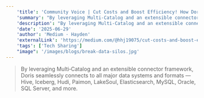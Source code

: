 ```yaml
---
    'title': 'Community Voice | Cut Costs and Boost Efficiency! How Doris’s Unified Lakehouse Breaks Down Data Silos'
    'summary': "By leveraging Multi‑Catalog and an extensible connector framework, Doris seamlessly connects to all major data systems and formats — Hive, Iceberg, Hudi, Paimon, LakeSoul, Elasticsearch, MySQL, Oracle, SQL Server, and more."
    'description': "By leveraging Multi‑Catalog and an extensible connector framework, Doris seamlessly connects to all major data systems and formats — Hive, Iceberg, Hudi, Paimon, LakeSoul, Elasticsearch, MySQL, Oracle, SQL Server, and more."
    'date': '2025-06-29'
    'author': 'Medium · Hayden'
    'externalLink': 'https://medium.com/@hhj19075/cut-costs-and-boost-efficiency-how-doriss-unified-lakehouse-breaks-down-data-silos-bfb1c9cd079a'
    'tags': ['Tech Sharing']
    "image": '/images/blogs/break-data-silos.jpg'
---
```



> <BlogLink rel="noopener noreferrer" target='_blank' href='https://medium.com/@hhj19075/cut-costs-and-boost-efficiency-how-doriss-unified-lakehouse-breaks-down-data-silos-bfb1c9cd079a'>By leveraging Multi‑Catalog and an extensible connector framework, Doris seamlessly connects to all major data systems and formats — Hive, Iceberg, Hudi, Paimon, LakeSoul, Elasticsearch, MySQL, Oracle, SQL Server, and more.<SeeMore /></BlogLink>